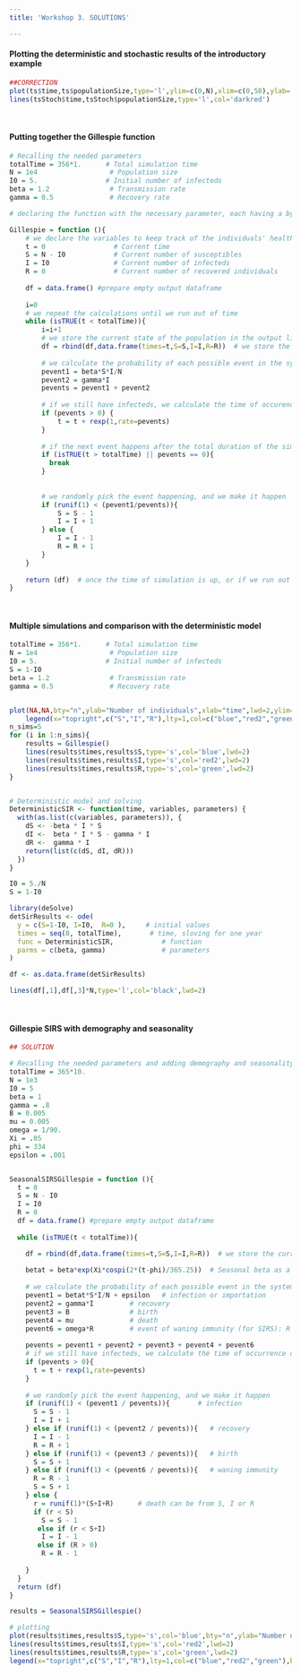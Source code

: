```yaml
---
title: 'Workshop 3. SOLUTIONS'

---
```



#### Plotting the deterministic and stochastic results of the introductory example

```r
##CORRECTION
plot(ts$time,ts$populationSize,type='l',ylim=c(0,N),xlim=c(0,50),ylab='Population size',xlab='Time')
lines(tsStoch$time,tsStoch$populationSize,type='l',col='darkred')
```

<br>

#### Putting together the Gillespie function
```r
# Recalling the needed parameters
totalTime = 356*1.      # Total simulation time
N = 1e4                  # Population size
I0 = 5.                 # Initial number of infecteds
beta = 1.2               # Transmission rate
gamma = 0.5              # Recovery rate

# declaring the function with the necessary parameter, each having a by default value

Gillespie = function (){
    # we declare the variables to keep track of the individuals' health state
    t = 0                 # Current time
    S = N - I0            # Current number of susceptibles
    I = I0                # Current number of infecteds
    R = 0                 # Current number of recovered individuals
    
    df = data.frame() #prepare empty output dataframe
    
    i=0
    # we repeat the calculations until we run out of time
    while (isTRUE(t < totalTime)){
        i=i+1
        # we store the current state of the population in the output lists
        df = rbind(df,data.frame(times=t,S=S,I=I,R=R))  # we store the current state of the population in the output dataframe
        
        # we calculate the probability of each possible event in the system
        pevent1 = beta*S*I/N
        pevent2 = gamma*I
        pevents = pevent1 + pevent2
        
        # if we still have infecteds, we calculate the time of occurence of the next event
        if (pevents > 0) {
            t = t + rexp(1,rate=pevents)
        }
        
        # if the next event happens after the total duration of the simulation, we stop the simulation
        if (isTRUE(t > totalTime) || pevents == 0){
          break
        }
            
        
        # we randomly pick the event happening, and we make it happen
        if (runif(1) < (pevent1/pevents)){
            S = S - 1
            I = I + 1
        } else {
            I = I - 1
            R = R + 1
        }
    } 
    
    return (df)  # once the time of simulation is up, or if we run out of infecteds, we return the collected results
}
```

<br>

#### Multiple simulations and comparison with the deterministic model

```r
totalTime = 356*1.      # Total simulation time
N = 1e4                  # Population size
I0 = 5.                 # Initial number of infecteds
S = 1-I0
beta = 1.2               # Transmission rate
gamma = 0.5              # Recovery rate


plot(NA,NA,bty="n",ylab="Number of individuals",xlab="time",lwd=2,ylim=c(0,N),xlim=c(0,50))
    legend(x="topright",c("S","I","R"),lty=1,col=c("blue","red2","green"),bty="n",lwd=2)
n_sims=5
for (i in 1:n_sims){
    results = Gillespie()
    lines(results$times,results$S,type='s',col='blue',lwd=2)
    lines(results$times,results$I,type='s',col='red2',lwd=2)
    lines(results$times,results$R,type='s',col='green',lwd=2)
}


# Deterministic model and solving
DeterministicSIR <- function(time, variables, parameters) {
  with(as.list(c(variables, parameters)), {
    dS <- -beta * I * S
    dI <-  beta * I * S - gamma * I
    dR <-  gamma * I
    return(list(c(dS, dI, dR)))
  })
}

I0 = 5./N  
S = 1-I0

library(deSolve)
detSirResults <- ode(
  y = c(S=1-I0, I=I0,  R=0 ),     # initial values    
  times = seq(0, totalTime),       # time, sloving for one year
  func = DeterministicSIR,            # function
  parms = c(beta, gamma)              # parameters
)

df <- as.data.frame(detSirResults)

lines(df[,1],df[,3]*N,type='l',col='black',lwd=2)
```

<br>

#### Gillespie SIRS with demography and seasonality

```r
## SOLUTION

# Recalling the needed parameters and adding demography and seasonality
totalTime = 365*10.
N = 1e3
I0 = 5
beta = 1
gamma = .8
B = 0.005
mu = 0.005
omega = 1/90.
Xi = .05
phi = 334
epsilon = .001


SeasonalSIRSGillespie = function (){
  t = 0
  S = N - I0
  I = I0
  R = 0
  df = data.frame() #prepare empty output dataframe
  
  while (isTRUE(t < totalTime)){

    df = rbind(df,data.frame(times=t,S=S,I=I,R=R))  # we store the current state of the population in the output dataframe
    
    betat = beta*exp(Xi*cospi(2*(t-phi)/365.25))  # Seasonal beta as a function of time
    
    # we calculate the probability of each possible event in the system
    pevent1 = betat*S*I/N + epsilon   # infection or importation
    pevent2 = gamma*I         # recovery
    pevent3 = B               # birth
    pevent4 = mu              # death
    pevent6 = omega*R         # event of waning immunity (for SIRS): R -> S with rate omega
    
    pevents = pevent1 + pevent2 + pevent3 + pevent4 + pevent6 
    # if we still have infecteds, we calculate the time of occurrence of the next event
    if (pevents > 0){
      t = t + rexp(1,rate=pevents)
    }
    
    # we randomly pick the event happening, and we make it happen
    if (runif(1) < (pevent1 / pevents)){       # infection
      S = S - 1
      I = I + 1
    } else if (runif(1) < (pevent2 / pevents)){   # recovery
      I = I - 1
      R = R + 1
    } else if (runif(1) < (pevent3 / pevents)){   # birth
      S = S + 1
    } else if (runif(1) < (pevent6 / pevents)){   # waning immunity
      R = R - 1
      S = S + 1
    } else {
      r = runif(1)*(S+I+R)      # death can be from S, I or R
      if (r < S)
        S = S - 1
       else if (r < S+I)
        I = I - 1
       else if (R > 0)
        R = R - 1
      
    }
  }
  return (df)
}

results = SeasonalSIRSGillespie()

# plotting
plot(results$times,results$S,type='s',col='blue',bty="n",ylab="Number of individuals",xlab="time",lwd=2,ylim=c(0,N))
lines(results$times,results$I,type='s',col='red2',lwd=2)
lines(results$times,results$R,type='s',col='green',lwd=2)
legend(x="topright",c("S","I","R"),lty=1,col=c("blue","red2","green"),bty="n",lwd=2)


```


